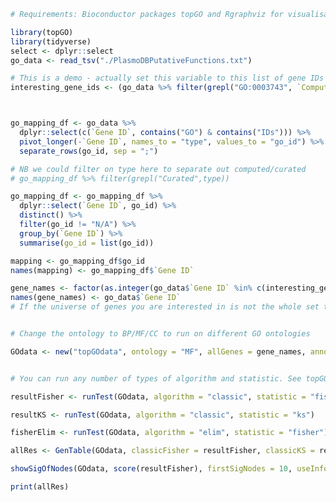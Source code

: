 ```r
# Requirements: Bioconductor packages topGO and Rgraphviz for visualisation

library(topGO)
library(tidyverse)
select <- dplyr::select
go_data <- read_tsv("./PlasmoDBPutativeFunctions.txt")

# This is a demo - actually set this variable to this list of gene IDs where you want to test for enrichment
interesting_gene_ids <- (go_data %>% filter(grepl("GO:0003743", `Computed GO Function IDs`)))$`Gene ID`



go_mapping_df <- go_data %>%
  dplyr::select(c(`Gene ID`, contains("GO") & contains("IDs"))) %>%
  pivot_longer(-`Gene ID`, names_to = "type", values_to = "go_id") %>%
  separate_rows(go_id, sep = ";")

# NB we could filter on type here to separate out computed/curated
# go_mapping_df %>% filter(grepl("Curated",type))

go_mapping_df <- go_mapping_df %>%
  dplyr::select(`Gene ID`, go_id) %>%
  distinct() %>%
  filter(go_id != "N/A") %>%
  group_by(`Gene ID`) %>%
  summarise(go_id = list(go_id))

mapping <- go_mapping_df$go_id
names(mapping) <- go_mapping_df$`Gene ID`

gene_names <- factor(as.integer(go_data$`Gene ID` %in% c(interesting_gene_ids)))
names(gene_names) <- go_data$`Gene ID`
# If the universe of genes you are interested in is not the whole set then filter the gene_names variable accordingly.


# Change the ontology to BP/MF/CC to run on different GO ontologies

GOdata <- new("topGOdata", ontology = "MF", allGenes = gene_names, annot = annFUN.gene2GO, gene2GO = mapping)


# You can run any number of types of algorithm and statistic. See topGO documentation:

resultFisher <- runTest(GOdata, algorithm = "classic", statistic = "fisher")

resultKS <- runTest(GOdata, algorithm = "classic", statistic = "ks")

fisherElim <- runTest(GOdata, algorithm = "elim", statistic = "fisher")

allRes <- GenTable(GOdata, classicFisher = resultFisher, classicKS = resultKS, fisherElim = fisherElim, orderBy = "fisherElim", ranksOf = "fisherElim", topNodes = 100)

showSigOfNodes(GOdata, score(resultFisher), firstSigNodes = 10, useInfo = "all")

print(allRes)
```